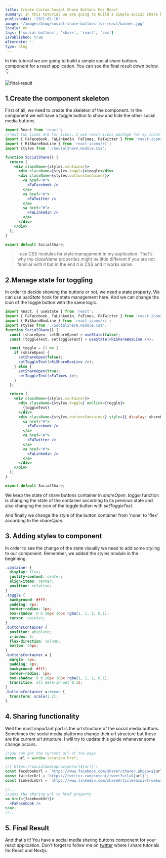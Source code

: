 ```yaml
---
title: Create Custom Social Share Buttons For React
summary: In this tutorial we are going to build a simple social share buttons component for a react application.
publishedAt: '2021-02-18'
image: '/images/blog/social-share-buttons-for-react/banner.jpg'
locale: en
tags: ['social-buttons', 'share', 'react', 'css']
isPublished: true
alternate: ''
type: blog
---
```


In this tutorial we are going to build a simple social share buttons component for a react application. You can see the final result down below. 👇

![final-result](./final-result.gif)

## 1.Create the component skeleton

First of all, we need to create the skeleton of the component. In the component we will have a toggle button to show and hide the other social media buttons.

```jsx
import React from 'react';
//next two lines are for icons. I use react-icons package for my icons.
import { FaFacebook, FaLinkedin, FaTimes, FaTwitter } from 'react-icons/fa';
import { RiShareBoxLine } from 'react-icons/ri';
import styles from './SocialShare.module.css';

function SocialShare() {
  return (
    <div className={styles.container}>
      <div className={styles.toggle}>toggle</div>
      <div className={styles.buttonsContainer}>
        <a href="#">
          <FaFacebook />
        </a>
        <a href="#">
          <FaTwitter />
        </a>
        <a href="#">
          <FaLinkedin />
        </a>
      </div>
    </div>
  );
}

export default SocialShare;
```

> I use CSS modules for style management in my application. That's why my _className_ properties might be little different if you are not familiar with it but in the end it is CSS and it works same.

## 2.Manage state for toggling

In order to decide showing the buttons or not, we need a state property. We can use _useState_ hook for state management here. And we can change the icon of the toggle button with the same logic.

```jsx
import React, { useState } from 'react';
import { FaFacebook, FaLinkedin, FaTimes, FaTwitter } from 'react-icons/fa';
import { RiShareBoxLine } from 'react-icons/ri';
import styles from './SocialShare.module.css';
function SocialShare() {
  const [shareOpen, setShareOpen] = useState(false);
  const [toggleText, setToggleText] = useState(<RiShareBoxLine />);

  const toggle = () => {
    if (shareOpen) {
      setShareOpen(false);
      setToggleText(<RiShareBoxLine />);
    } else {
      setShareOpen(true);
      setToggleText(<FaTimes />);
    }
  };

  return (
    <div className={styles.container}>
      <div className={styles.toggle} onClick={toggle}>
        {toggleText}
      </div>
      <div className={styles.buttonsContainer} style={{ display: shareOpen ? 'flex' : 'none' }}>
        <a href="#">
          <FaFacebook />
        </a>
        <a href="#">
          <FaTwitter />
        </a>
        <a href="#">
          <FaLinkedin />
        </a>
      </div>
    </div>
  );
}

export default SocialShare;
```

We keep the state of share buttons container in _shareOpen_. _toggle_ function is changing the state of the container according to its previous state and also changing the icon of the toggle button with _setToggleText_.

And finally we change the style of the button container from 'none' to 'flex' according to the _shareOpen._

## 3. Adding styles to component

In order to see the change of the state visually we need to add some styling to our component. Remember, we added the styles module in the beginning.

```css
.container {
  display: flex;
  justify-content: center;
  align-items: center;
  position: relative;
}
.toggle {
  background: #fff;
  padding: 8px;
  border-radius: 5px;
  box-shadow: 0 0 20px 10px rgba(1, 1, 1, 0.1);
  cursor: pointer;
}
.buttonsContainer {
  position: absolute;
  z-index: 3;
  flex-direction: column;
  bottom: 40px;
}
.buttonsContainer a {
  margin: 4px;
  padding: 8px;
  background: #fff;
  border-radius: 5px;
  box-shadow: 0 0 20px 10px rgba(1, 1, 1, 0.1);
  transition: all ease-in-out 0.3s;
}
.buttonsContainer a:hover {
  transform: scale(1.2);
}
```

## 4. Sharing functionality

Well the most important part is the url structure of the social media buttons. Sometimes the social media platforms change their url structure but these are the current url structure. I will try to update this guide whenever some change occurs.

```jsx
//you can get the current url of the page
const url = window.location.href;

//(`https://socialmediaproviderurl${url}`)
const facebookUrl = `https://www.facebook.com/sharer/sharer.php?u=${url}`;
const twitterUrl = `https://twitter.com/intent/tweet?url=${url}`;
const linkedinUrl = `https://www.linkedin.com/shareArticle?mini=true&url=${url}`;

//...
//pass the sharing url to href property
<a href={facebookUrl}>
  <FaFacebook />
</a>;
//...
```

## 5. Final Result

And that's it! You have a social media sharing buttons component for your react application. Don't forget to follow me on [twitter](https://twitter.com/uguremirmustafa) where I share tutorials for React and Nextjs.

